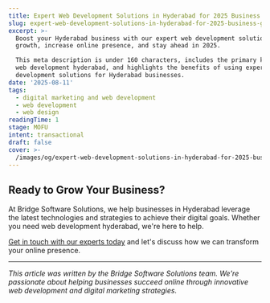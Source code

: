 ```yaml
---
title: Expert Web Development Solutions in Hyderabad for 2025 Business Growth
slug: expert-web-development-solutions-in-hyderabad-for-2025-business-growth
excerpt: >-
  Boost your Hyderabad business with our expert web development solutions. Drive
  growth, increase online presence, and stay ahead in 2025.

  This meta description is under 160 characters, includes the primary keyword
  web development hyderabad, and highlights the benefits of using expert web
  development solutions for Hyderabad businesses.
date: '2025-08-11'
tags:
  - digital marketing and web development
  - web development
  - web design
readingTime: 1
stage: MOFU
intent: transactional
draft: false
cover: >-
  /images/og/expert-web-development-solutions-in-hyderabad-for-2025-business-growth.png
---
```




## Ready to Grow Your Business?

At Bridge Software Solutions, we help businesses in Hyderabad leverage the latest technologies and strategies to achieve their digital goals. Whether you need web development hyderabad, we're here to help.

[Get in touch with our experts today](/contact) and let's discuss how we can transform your online presence.

---

*This article was written by the Bridge Software Solutions team. We're passionate about helping businesses succeed online through innovative web development and digital marketing strategies.*
